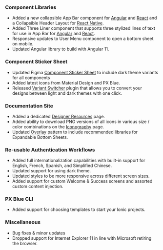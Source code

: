 
### Component Libraries

-   Added a new collapsible App Bar component for [Angular](https://brightlayer-ui-components.github.io/angular/components/app-bar) and [React](https://brightlayer-ui-components.github.io/react/components/app-bar) and a Collapsible Header Layout for [React Native](https://brightlayer-ui-components.github.io/react-native/?path=/info/components-documentation--collapsible-header-layout).
-   Added Three Liner component that supports three stylized lines of text for use in App Bar for [Angular](https://brightlayer-ui-components.github.io/angular/components/three-liner) and [React](https://brightlayer-ui-components.github.io/react/components/three-liner).
-   Responsive updates to User Menu component to open a bottom sheet on mobile.
-   Updated Angular library to build with Angular 11.

### Component Sticker Sheet

-   Updated Figma [Component Sticker Sheet](https://www.figma.com/community/file/852558784352181868) to include dark theme variants for all components
-   Added latest icons from Material Design and PX Blue.
-   Released [Variant Switcher](https://www.figma.com/community/plugin/971482182464094790) plugin that allows you to convert your designs between light and dark themes with one click.

### Documentation Site

-   Added a dedicated [Designer Resources](/resources/designer) page.
-   Added ability to download PNG versions of all icons in various size / color combinations on the [Iconography](/style/icon-library) page.
-   Updated [Overlay](/patterns/overlay) pattern to include recommended libraries for Expandable Bottom Sheets.

### Re-usable Authentication Workflows

-   Added full internationalization capabilities with built-in support for English, French, Spanish, and Simplified Chinese.
-   Updated support for using dark theme.
-   Updated styles to be more responsive across different screen sizes.
-   Added support for custom Welcome & Success screens and assorted custom content injection.

### PX Blue CLI

-   Added support for choosing templates to start your Ionic projects.

### Miscellaneous

-   Bug fixes & minor updates
-   Dropped support for Internet Explorer 11 in line with Microsoft retiring the browser.

